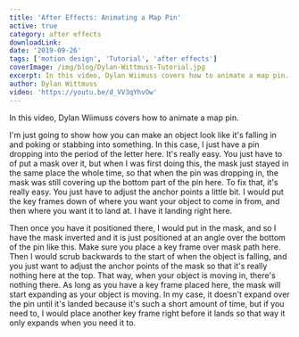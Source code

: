 ```yaml
---
title: 'After Effects: Animating a Map Pin'
active: true
category: after effects
downloadLink:
date: '2019-09-26'
tags: ['motion design', 'Tutorial', 'after effects']
coverImage: /img/blog/Dylan-Wittmuss-Tutorial.jpg
excerpt: In this video, Dylan Wiimuss covers how to animate a map pin.
author: Dylan Wittmuss
video: 'https://youtu.be/d_VV3qYhvOw'
---
```


In this video, Dylan Wiimuss covers how to animate a map pin.

I'm just going to show how you can make an object look like it's falling in and poking or stabbing into something. In this case, I just have a pin dropping into the period of the letter here. It's really easy. You just have to of put a mask over it, but when I was first doing this, the mask just stayed in the same place the whole time, so that when the pin was dropping in, the mask was still covering up the bottom part of the pin here. To fix that, it's really easy. You just have to adjust the anchor points a little bit. I would put the key frames down of where you want your object to come in from, and then where you want it to land at. I have it landing right here.

Then once you have it positioned there, I would put in the mask, and so I have the mask inverted and it is just positioned at an angle over the bottom of the pin like this. Make sure you place a key frame over mask path here. Then I would scrub backwards to the start of when the object is falling, and you just want to adjust the anchor points of the mask so that it's really nothing here at the top. That way, when your object is moving in, there's nothing there. As long as you have a key frame placed here, the mask will start expanding as your object is moving. In my case, it doesn't expand over the pin until it's landed because it's such a short amount of time, but if you need to, I would place another key frame right before it lands so that way it only expands when you need it to.